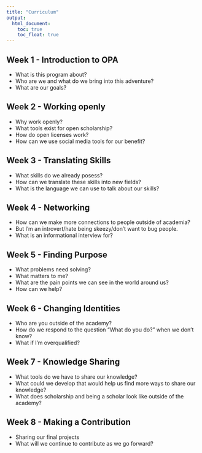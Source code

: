 ```yaml
---
title: "Curriculum"
output:
  html_document:
    toc: true
    toc_float: true
---
```



## Week 1 - Introduction to OPA 
- What is this program about?
- Who are we and what do we bring into this adventure? 
- What are our goals?

## Week 2 - Working openly
- Why work openly? 
- What tools exist for open scholarship?
- How do open licenses work?
- How can we use social media tools for our benefit?

## Week 3 - Translating Skills
- What skills do we already posess? 
- How can we translate these skills into new fields?
- What is the language we can use to talk about our skills? 

## Week 4 - Networking
- How can we make more connections to people outside of academia?
- But I'm an introvert/hate being skeezy/don't want to bug people. 
- What is an informational interview for?

## Week 5 - Finding Purpose 
- What problems need solving? 
- What matters to me?
- What are the pain points we can see in the world around us?
- How can we help? 

## Week 6 - Changing Identities
- Who are you outside of the academy? 
- How do we respond to the question "What do you do?" when we don't know?
- What if I'm overqualified?

## Week 7 - Knowledge Sharing
- What tools do we have to share our knowledge?
- What could we develop that would help us find more ways to share our knowledge?
- What does scholarship and being a scholar look like outside of the academy? 

## Week 8 - Making a Contribution 
- Sharing our final projects 
- What will we continue to contribute as we go forward? 




